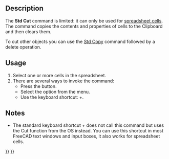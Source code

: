 <languages/>
<translate>

<!--T:9-->
{{Docnav
|[[Std_Redo|Redo]]
|[[Std_Copy|Copy]]
|[[Std_Edit_Menu|Std Edit Menu]]
|IconL=Std_Redo.svg
|IconR=Std_Copy.svg
|IconC=Freecad.svg
}}

<!--T:1-->
{{GuiCommand
|Name=Std Cut
|MenuLocation=Edit → Cut
|Workbenches=All
|Shortcut={{KEY|Ctrl}}+{{KEY|X}}
|SeeAlso=[[Std_Copy|Std Copy]], [[Std_Paste|Std Paste]], [[Std_DuplicateSelection|Std DuplicateSelection]]
}}

==Description== <!--T:2-->

<!--T:5-->
The '''Std Cut''' command is limited: it can only be used for [[Spreadsheet_Workbench|spreadsheet cells]]. The command copies the contents and properties of cells to the Clipboard and then clears them.

<!--T:13-->
To cut other objects you can use the [[Std_Copy|Std Copy]] command followed by a delete operation.

==Usage== <!--T:3-->

<!--T:6-->
# Select one or more cells in the spreadsheet.
# There are several ways to invoke the command:
#* Press the {{Button|[[Image:Std_Cut.svg|16px]] [[Std_Cut|Cut]]}} button.
#* Select the {{MenuCommand|Edit → [[Image:Std_Cut.svg|16px]] Cut}} option from the menu.
#* Use the keyboard shortcut: {{KEY|Ctrl}}+{{KEY|X}}.

==Notes== <!--T:14-->

<!--T:15-->
* The standard keyboard shortcut {{KEY|Ctrl}}+{{KEY|X}} does not call this command but uses the Cut function from the OS instead. You can use this shortcut in most FreeCAD text windows and input boxes, it also works for spreadsheet cells.


<!--T:10-->
{{Docnav
|[[Std_Redo|Redo]]
|[[Std_Copy|Copy]]
|[[Std_Edit_Menu|Std Edit Menu]]
|IconL=Std_Redo.svg
|IconR=Std_Copy.svg
|IconC=Freecad.svg
}}

</translate>
{{Std_Base_navi{{#translation:}}}}
{{Userdocnavi{{#translation:}}}}